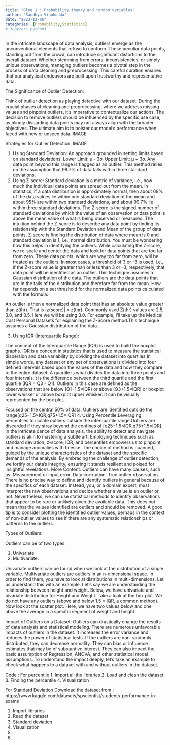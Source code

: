 ```yaml
---
title: "Blog 1 : Probability theory and random variables"
author: "Sandhya Vinukonda"
date: "2023-12-06"
categories: [Probability,Statistics]
# jupyter: python3
---
```


In the intricate landscape of data analysis, outliers emerge as the unconventional elements that refuse to conform. These peculiar data points, standing out from the crowd, can introduce significant distortions to the overall dataset. Whether stemming from errors, inconsistencies, or simply unique observations, managing outliers becomes a pivotal step in the process of data cleaning and preprocessing. This careful curation ensures that our analytical endeavors are built upon trustworthy and representative data.

The Significance of Outlier Detection:

Think of outlier detection as playing detective with our dataset. During the crucial phases of cleaning and preprocessing, where we address missing values and pinpoint outliers, it's imperative to contextualize our actions. The decision to remove outliers should be influenced by the specific use case, as blindly discarding data points may not always align with the broader objectives. The ultimate aim is to bolster our model's performance when faced with new or unseen data.
IMAGE 

Strategies for Outlier Detection:
IMAGE 

1. Using Standard Deviation:
An approach grounded in setting limits based on standard deviations.
Lower Limit: μ - 3σ, Upper Limit: μ + 3σ.
Any data point beyond this range is flagged as an outlier.
This method relies on the assumption that 99.7% of data falls within three standard deviations.
2. Using Z-score:
Standard deviation is a metric of variance, i.e., how much the individual data points are spread out from the mean. In statistics, if a data distribution is approximately normal, then about 68% of the data values lie within one standard deviation of the mean and about 95% are within two standard deviations, and about 99.7% lie within three standard deviations.
The Z-score is the signed number of standard deviations by which the value of an observation or data point is above the mean value of what is being observed or measured.
The intuition behind the Z-score is to describe any data point by finding its relationship with the Standard Deviation and Mean of the group of data points. Z-score is finding the distribution of data where mean is 0 and standard deviation is 1, i.e., normal distribution.
You must be wondering how this helps in identifying the outliers. While calculating the Z-score, we re-scale and center the data and look for data points that are too far from zero. These data points, which are way too far from zero, will be treated as the outliers. In most cases, a threshold of 3 or -3 is used, i.e., if the Z-score value is greater than or less than 3 or -3, respectively, that data point will be identified as an outlier.
This technique assumes a Gaussian distribution of the data. The outliers are the data points that are in the tails of the distribution and therefore far from the mean. How far depends on a set threshold for the normalized data points calculated with the formula: 

An outlier is then a normalized data point that has an absolute value greater than z(thr). That is |z(score)| > z(thr). Commonly used Z(thr) values are 2.5, 3.0, and 3.5. Here we will be using 3.0. For example, I'll take up the Medical Cost Personal Datasets for explaining the Z-Score method.This technique assumes a Gaussian distribution of the data.

3. Using IQR (Interquartile Range):

The concept of the Interquartile Range (IQR) is used to build the boxplot graphs. IQR is a concept in statistics that is used to measure the statistical dispersion and data variability by dividing the dataset into quartiles.In simple words, any dataset or any set of observations is divided into four defined intervals based upon the values of the data and how they compare to the entire dataset. A quartile is what divides the data into three points and four intervals.It is the difference between the third quartile and the first quartile (IQR = Q3 - Q1). Outliers in this case are defined as the observations that are below (Q1−1.5×IQR) or above (Q3+1.5×IQR) or boxplot lower whisker or above boxplot upper whisker. It can be visually represented by the box plot.

Focused on the central 50% of data.
Outliers are identified outside the range[q25−1.5×IQR,q75+1.5×IQR]
4. Using Percentile:Leveraging percentiles to isolate outliers outside the interquartile range.Outliers are discarded if they stray beyond the confines of [q25−1.5×IQR,q75+1.5×IQR].
In the intricate dance of data analysis, the ability to detect and navigate outliers is akin to mastering a subtle art. Employing techniques such as standard deviation, z-score, IQR, and percentiles empowers us to pinpoint and manage anomalies with finesse. The choice of method is nuanced, guided by the unique characteristics of the dataset and the specific demands of the analysis. By embracing the challenge of outlier detection, we fortify our data's integrity, ensuring it stands resilient and poised for insightful revelations.
More Content:
Outliers can have many causes, such as:
Measurement or input error.
Data corruption.
True outlier observation.
There is no precise way to define and identify outliers in general because of the specifics of each dataset. Instead, you, or a domain expert, must interpret the raw observations and decide whether a value is an outlier or not.
Nevertheless, we can use statistical methods to identify observations that appear to be rare or unlikely given the available data. This does not mean that the values identified are outliers and should be removed. A good tip is to consider plotting the identified outlier values, perhaps in the context of non-outlier values to see if there are any systematic relationships or patterns to the outliers.

Types of Outliers:

Outliers can be of two types:

1. Univariate
2. Multivariate.

Univariate outliers can be found when we look at the distribution of a single variable. Multivariate outliers are outliers in an n-dimensional space. In order to find them, you have to look at distributions in multi-dimensions.
Let us understand this with an example. Let's say we are understanding the relationship between height and weight. Below, we have univariate and bivariate distribution for Height and Weight. Take a look at the box plot. We do not have any outliers (above and below 1.5 * IQR, a common method). Now look at the scatter plot. Here, we have two values below and one above the average in a specific segment of weight and height.

Impact of Outliers on a Dataset:
Outliers can drastically change the results of data analysis and statistical modeling. There are numerous unfavorable impacts of outliers in the dataset:
It increases the error variance and reduces the power of statistical tests.
If the outliers are non-randomly distributed, they can decrease normality.
They can bias or influence estimates that may be of substantive interest.
They can also impact the basic assumption of Regression, ANOVA, and other statistical model assumptions.
To understand the impact deeply, let’s take an example to check what happens to a dataset with and without outliers in the dataset.


Code : 
For percentile 
1. Import all the libraries 
2. Load and clean the dataset 
3. Finding the percentile
4. Visualization 

For Standard Deviation
Download the dataset from : https://www.kaggle.com/datasets/spscientist/students-performance-in-exams

1. Import libraries 
2. Read the dataset 
3. Standard deviation 
4. Visualization 
5. 
6. 




